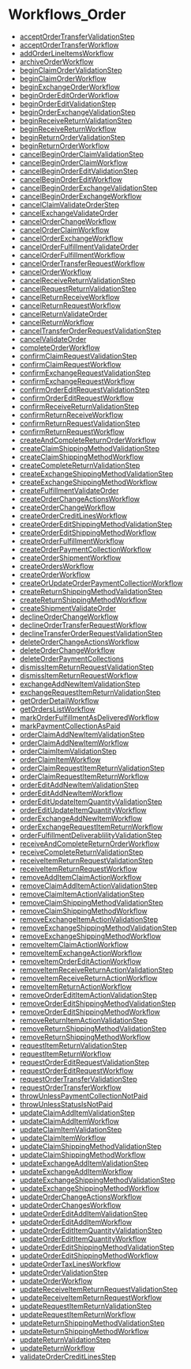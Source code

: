 
# Workflows\_Order

- [acceptOrderTransferValidationStep](../Workflows_Order/functions/core_flows.Order.Workflows_Order.acceptOrderTransferValidationStep/page.mdx)
- [acceptOrderTransferWorkflow](../Workflows_Order/functions/core_flows.Order.Workflows_Order.acceptOrderTransferWorkflow/page.mdx)
- [addOrderLineItemsWorkflow](../Workflows_Order/functions/core_flows.Order.Workflows_Order.addOrderLineItemsWorkflow/page.mdx)
- [archiveOrderWorkflow](../Workflows_Order/functions/core_flows.Order.Workflows_Order.archiveOrderWorkflow/page.mdx)
- [beginClaimOrderValidationStep](../Workflows_Order/functions/core_flows.Order.Workflows_Order.beginClaimOrderValidationStep/page.mdx)
- [beginClaimOrderWorkflow](../Workflows_Order/functions/core_flows.Order.Workflows_Order.beginClaimOrderWorkflow/page.mdx)
- [beginExchangeOrderWorkflow](../Workflows_Order/functions/core_flows.Order.Workflows_Order.beginExchangeOrderWorkflow/page.mdx)
- [beginOrderEditOrderWorkflow](../Workflows_Order/functions/core_flows.Order.Workflows_Order.beginOrderEditOrderWorkflow/page.mdx)
- [beginOrderEditValidationStep](../Workflows_Order/functions/core_flows.Order.Workflows_Order.beginOrderEditValidationStep/page.mdx)
- [beginOrderExchangeValidationStep](../Workflows_Order/functions/core_flows.Order.Workflows_Order.beginOrderExchangeValidationStep/page.mdx)
- [beginReceiveReturnValidationStep](../Workflows_Order/functions/core_flows.Order.Workflows_Order.beginReceiveReturnValidationStep/page.mdx)
- [beginReceiveReturnWorkflow](../Workflows_Order/functions/core_flows.Order.Workflows_Order.beginReceiveReturnWorkflow/page.mdx)
- [beginReturnOrderValidationStep](../Workflows_Order/functions/core_flows.Order.Workflows_Order.beginReturnOrderValidationStep/page.mdx)
- [beginReturnOrderWorkflow](../Workflows_Order/functions/core_flows.Order.Workflows_Order.beginReturnOrderWorkflow/page.mdx)
- [cancelBeginOrderClaimValidationStep](../Workflows_Order/functions/core_flows.Order.Workflows_Order.cancelBeginOrderClaimValidationStep/page.mdx)
- [cancelBeginOrderClaimWorkflow](../Workflows_Order/functions/core_flows.Order.Workflows_Order.cancelBeginOrderClaimWorkflow/page.mdx)
- [cancelBeginOrderEditValidationStep](../Workflows_Order/functions/core_flows.Order.Workflows_Order.cancelBeginOrderEditValidationStep/page.mdx)
- [cancelBeginOrderEditWorkflow](../Workflows_Order/functions/core_flows.Order.Workflows_Order.cancelBeginOrderEditWorkflow/page.mdx)
- [cancelBeginOrderExchangeValidationStep](../Workflows_Order/functions/core_flows.Order.Workflows_Order.cancelBeginOrderExchangeValidationStep/page.mdx)
- [cancelBeginOrderExchangeWorkflow](../Workflows_Order/functions/core_flows.Order.Workflows_Order.cancelBeginOrderExchangeWorkflow/page.mdx)
- [cancelClaimValidateOrderStep](../Workflows_Order/functions/core_flows.Order.Workflows_Order.cancelClaimValidateOrderStep/page.mdx)
- [cancelExchangeValidateOrder](../Workflows_Order/functions/core_flows.Order.Workflows_Order.cancelExchangeValidateOrder/page.mdx)
- [cancelOrderChangeWorkflow](../Workflows_Order/functions/core_flows.Order.Workflows_Order.cancelOrderChangeWorkflow/page.mdx)
- [cancelOrderClaimWorkflow](../Workflows_Order/functions/core_flows.Order.Workflows_Order.cancelOrderClaimWorkflow/page.mdx)
- [cancelOrderExchangeWorkflow](../Workflows_Order/functions/core_flows.Order.Workflows_Order.cancelOrderExchangeWorkflow/page.mdx)
- [cancelOrderFulfillmentValidateOrder](../Workflows_Order/functions/core_flows.Order.Workflows_Order.cancelOrderFulfillmentValidateOrder/page.mdx)
- [cancelOrderFulfillmentWorkflow](../Workflows_Order/functions/core_flows.Order.Workflows_Order.cancelOrderFulfillmentWorkflow/page.mdx)
- [cancelOrderTransferRequestWorkflow](../Workflows_Order/functions/core_flows.Order.Workflows_Order.cancelOrderTransferRequestWorkflow/page.mdx)
- [cancelOrderWorkflow](../Workflows_Order/functions/core_flows.Order.Workflows_Order.cancelOrderWorkflow/page.mdx)
- [cancelReceiveReturnValidationStep](../Workflows_Order/functions/core_flows.Order.Workflows_Order.cancelReceiveReturnValidationStep/page.mdx)
- [cancelRequestReturnValidationStep](../Workflows_Order/functions/core_flows.Order.Workflows_Order.cancelRequestReturnValidationStep/page.mdx)
- [cancelReturnReceiveWorkflow](../Workflows_Order/functions/core_flows.Order.Workflows_Order.cancelReturnReceiveWorkflow/page.mdx)
- [cancelReturnRequestWorkflow](../Workflows_Order/functions/core_flows.Order.Workflows_Order.cancelReturnRequestWorkflow/page.mdx)
- [cancelReturnValidateOrder](../Workflows_Order/functions/core_flows.Order.Workflows_Order.cancelReturnValidateOrder/page.mdx)
- [cancelReturnWorkflow](../Workflows_Order/functions/core_flows.Order.Workflows_Order.cancelReturnWorkflow/page.mdx)
- [cancelTransferOrderRequestValidationStep](../Workflows_Order/functions/core_flows.Order.Workflows_Order.cancelTransferOrderRequestValidationStep/page.mdx)
- [cancelValidateOrder](../Workflows_Order/functions/core_flows.Order.Workflows_Order.cancelValidateOrder/page.mdx)
- [completeOrderWorkflow](../Workflows_Order/functions/core_flows.Order.Workflows_Order.completeOrderWorkflow/page.mdx)
- [confirmClaimRequestValidationStep](../Workflows_Order/functions/core_flows.Order.Workflows_Order.confirmClaimRequestValidationStep/page.mdx)
- [confirmClaimRequestWorkflow](../Workflows_Order/functions/core_flows.Order.Workflows_Order.confirmClaimRequestWorkflow/page.mdx)
- [confirmExchangeRequestValidationStep](../Workflows_Order/functions/core_flows.Order.Workflows_Order.confirmExchangeRequestValidationStep/page.mdx)
- [confirmExchangeRequestWorkflow](../Workflows_Order/functions/core_flows.Order.Workflows_Order.confirmExchangeRequestWorkflow/page.mdx)
- [confirmOrderEditRequestValidationStep](../Workflows_Order/functions/core_flows.Order.Workflows_Order.confirmOrderEditRequestValidationStep/page.mdx)
- [confirmOrderEditRequestWorkflow](../Workflows_Order/functions/core_flows.Order.Workflows_Order.confirmOrderEditRequestWorkflow/page.mdx)
- [confirmReceiveReturnValidationStep](../Workflows_Order/functions/core_flows.Order.Workflows_Order.confirmReceiveReturnValidationStep/page.mdx)
- [confirmReturnReceiveWorkflow](../Workflows_Order/functions/core_flows.Order.Workflows_Order.confirmReturnReceiveWorkflow/page.mdx)
- [confirmReturnRequestValidationStep](../Workflows_Order/functions/core_flows.Order.Workflows_Order.confirmReturnRequestValidationStep/page.mdx)
- [confirmReturnRequestWorkflow](../Workflows_Order/functions/core_flows.Order.Workflows_Order.confirmReturnRequestWorkflow/page.mdx)
- [createAndCompleteReturnOrderWorkflow](../Workflows_Order/functions/core_flows.Order.Workflows_Order.createAndCompleteReturnOrderWorkflow/page.mdx)
- [createClaimShippingMethodValidationStep](../Workflows_Order/functions/core_flows.Order.Workflows_Order.createClaimShippingMethodValidationStep/page.mdx)
- [createClaimShippingMethodWorkflow](../Workflows_Order/functions/core_flows.Order.Workflows_Order.createClaimShippingMethodWorkflow/page.mdx)
- [createCompleteReturnValidationStep](../Workflows_Order/functions/core_flows.Order.Workflows_Order.createCompleteReturnValidationStep/page.mdx)
- [createExchangeShippingMethodValidationStep](../Workflows_Order/functions/core_flows.Order.Workflows_Order.createExchangeShippingMethodValidationStep/page.mdx)
- [createExchangeShippingMethodWorkflow](../Workflows_Order/functions/core_flows.Order.Workflows_Order.createExchangeShippingMethodWorkflow/page.mdx)
- [createFulfillmentValidateOrder](../Workflows_Order/functions/core_flows.Order.Workflows_Order.createFulfillmentValidateOrder/page.mdx)
- [createOrderChangeActionsWorkflow](../Workflows_Order/functions/core_flows.Order.Workflows_Order.createOrderChangeActionsWorkflow/page.mdx)
- [createOrderChangeWorkflow](../Workflows_Order/functions/core_flows.Order.Workflows_Order.createOrderChangeWorkflow/page.mdx)
- [createOrderCreditLinesWorkflow](../Workflows_Order/functions/core_flows.Order.Workflows_Order.createOrderCreditLinesWorkflow/page.mdx)
- [createOrderEditShippingMethodValidationStep](../Workflows_Order/functions/core_flows.Order.Workflows_Order.createOrderEditShippingMethodValidationStep/page.mdx)
- [createOrderEditShippingMethodWorkflow](../Workflows_Order/functions/core_flows.Order.Workflows_Order.createOrderEditShippingMethodWorkflow/page.mdx)
- [createOrderFulfillmentWorkflow](../Workflows_Order/functions/core_flows.Order.Workflows_Order.createOrderFulfillmentWorkflow/page.mdx)
- [createOrderPaymentCollectionWorkflow](../Workflows_Order/functions/core_flows.Order.Workflows_Order.createOrderPaymentCollectionWorkflow/page.mdx)
- [createOrderShipmentWorkflow](../Workflows_Order/functions/core_flows.Order.Workflows_Order.createOrderShipmentWorkflow/page.mdx)
- [createOrdersWorkflow](../Workflows_Order/functions/core_flows.Order.Workflows_Order.createOrdersWorkflow/page.mdx)
- [createOrderWorkflow](../Workflows_Order/functions/core_flows.Order.Workflows_Order.createOrderWorkflow/page.mdx)
- [createOrUpdateOrderPaymentCollectionWorkflow](../Workflows_Order/functions/core_flows.Order.Workflows_Order.createOrUpdateOrderPaymentCollectionWorkflow/page.mdx)
- [createReturnShippingMethodValidationStep](../Workflows_Order/functions/core_flows.Order.Workflows_Order.createReturnShippingMethodValidationStep/page.mdx)
- [createReturnShippingMethodWorkflow](../Workflows_Order/functions/core_flows.Order.Workflows_Order.createReturnShippingMethodWorkflow/page.mdx)
- [createShipmentValidateOrder](../Workflows_Order/functions/core_flows.Order.Workflows_Order.createShipmentValidateOrder/page.mdx)
- [declineOrderChangeWorkflow](../Workflows_Order/functions/core_flows.Order.Workflows_Order.declineOrderChangeWorkflow/page.mdx)
- [declineOrderTransferRequestWorkflow](../Workflows_Order/functions/core_flows.Order.Workflows_Order.declineOrderTransferRequestWorkflow/page.mdx)
- [declineTransferOrderRequestValidationStep](../Workflows_Order/functions/core_flows.Order.Workflows_Order.declineTransferOrderRequestValidationStep/page.mdx)
- [deleteOrderChangeActionsWorkflow](../Workflows_Order/functions/core_flows.Order.Workflows_Order.deleteOrderChangeActionsWorkflow/page.mdx)
- [deleteOrderChangeWorkflow](../Workflows_Order/functions/core_flows.Order.Workflows_Order.deleteOrderChangeWorkflow/page.mdx)
- [deleteOrderPaymentCollections](../Workflows_Order/functions/core_flows.Order.Workflows_Order.deleteOrderPaymentCollections/page.mdx)
- [dismissItemReturnRequestValidationStep](../Workflows_Order/functions/core_flows.Order.Workflows_Order.dismissItemReturnRequestValidationStep/page.mdx)
- [dismissItemReturnRequestWorkflow](../Workflows_Order/functions/core_flows.Order.Workflows_Order.dismissItemReturnRequestWorkflow/page.mdx)
- [exchangeAddNewItemValidationStep](../Workflows_Order/functions/core_flows.Order.Workflows_Order.exchangeAddNewItemValidationStep/page.mdx)
- [exchangeRequestItemReturnValidationStep](../Workflows_Order/functions/core_flows.Order.Workflows_Order.exchangeRequestItemReturnValidationStep/page.mdx)
- [getOrderDetailWorkflow](../Workflows_Order/functions/core_flows.Order.Workflows_Order.getOrderDetailWorkflow/page.mdx)
- [getOrdersListWorkflow](../Workflows_Order/functions/core_flows.Order.Workflows_Order.getOrdersListWorkflow/page.mdx)
- [markOrderFulfillmentAsDeliveredWorkflow](../Workflows_Order/functions/core_flows.Order.Workflows_Order.markOrderFulfillmentAsDeliveredWorkflow/page.mdx)
- [markPaymentCollectionAsPaid](../Workflows_Order/functions/core_flows.Order.Workflows_Order.markPaymentCollectionAsPaid/page.mdx)
- [orderClaimAddNewItemValidationStep](../Workflows_Order/functions/core_flows.Order.Workflows_Order.orderClaimAddNewItemValidationStep/page.mdx)
- [orderClaimAddNewItemWorkflow](../Workflows_Order/functions/core_flows.Order.Workflows_Order.orderClaimAddNewItemWorkflow/page.mdx)
- [orderClaimItemValidationStep](../Workflows_Order/functions/core_flows.Order.Workflows_Order.orderClaimItemValidationStep/page.mdx)
- [orderClaimItemWorkflow](../Workflows_Order/functions/core_flows.Order.Workflows_Order.orderClaimItemWorkflow/page.mdx)
- [orderClaimRequestItemReturnValidationStep](../Workflows_Order/functions/core_flows.Order.Workflows_Order.orderClaimRequestItemReturnValidationStep/page.mdx)
- [orderClaimRequestItemReturnWorkflow](../Workflows_Order/functions/core_flows.Order.Workflows_Order.orderClaimRequestItemReturnWorkflow/page.mdx)
- [orderEditAddNewItemValidationStep](../Workflows_Order/functions/core_flows.Order.Workflows_Order.orderEditAddNewItemValidationStep/page.mdx)
- [orderEditAddNewItemWorkflow](../Workflows_Order/functions/core_flows.Order.Workflows_Order.orderEditAddNewItemWorkflow/page.mdx)
- [orderEditUpdateItemQuantityValidationStep](../Workflows_Order/functions/core_flows.Order.Workflows_Order.orderEditUpdateItemQuantityValidationStep/page.mdx)
- [orderEditUpdateItemQuantityWorkflow](../Workflows_Order/functions/core_flows.Order.Workflows_Order.orderEditUpdateItemQuantityWorkflow/page.mdx)
- [orderExchangeAddNewItemWorkflow](../Workflows_Order/functions/core_flows.Order.Workflows_Order.orderExchangeAddNewItemWorkflow/page.mdx)
- [orderExchangeRequestItemReturnWorkflow](../Workflows_Order/functions/core_flows.Order.Workflows_Order.orderExchangeRequestItemReturnWorkflow/page.mdx)
- [orderFulfillmentDeliverablilityValidationStep](../Workflows_Order/functions/core_flows.Order.Workflows_Order.orderFulfillmentDeliverablilityValidationStep/page.mdx)
- [receiveAndCompleteReturnOrderWorkflow](../Workflows_Order/functions/core_flows.Order.Workflows_Order.receiveAndCompleteReturnOrderWorkflow/page.mdx)
- [receiveCompleteReturnValidationStep](../Workflows_Order/functions/core_flows.Order.Workflows_Order.receiveCompleteReturnValidationStep/page.mdx)
- [receiveItemReturnRequestValidationStep](../Workflows_Order/functions/core_flows.Order.Workflows_Order.receiveItemReturnRequestValidationStep/page.mdx)
- [receiveItemReturnRequestWorkflow](../Workflows_Order/functions/core_flows.Order.Workflows_Order.receiveItemReturnRequestWorkflow/page.mdx)
- [removeAddItemClaimActionWorkflow](../Workflows_Order/functions/core_flows.Order.Workflows_Order.removeAddItemClaimActionWorkflow/page.mdx)
- [removeClaimAddItemActionValidationStep](../Workflows_Order/functions/core_flows.Order.Workflows_Order.removeClaimAddItemActionValidationStep/page.mdx)
- [removeClaimItemActionValidationStep](../Workflows_Order/functions/core_flows.Order.Workflows_Order.removeClaimItemActionValidationStep/page.mdx)
- [removeClaimShippingMethodValidationStep](../Workflows_Order/functions/core_flows.Order.Workflows_Order.removeClaimShippingMethodValidationStep/page.mdx)
- [removeClaimShippingMethodWorkflow](../Workflows_Order/functions/core_flows.Order.Workflows_Order.removeClaimShippingMethodWorkflow/page.mdx)
- [removeExchangeItemActionValidationStep](../Workflows_Order/functions/core_flows.Order.Workflows_Order.removeExchangeItemActionValidationStep/page.mdx)
- [removeExchangeShippingMethodValidationStep](../Workflows_Order/functions/core_flows.Order.Workflows_Order.removeExchangeShippingMethodValidationStep/page.mdx)
- [removeExchangeShippingMethodWorkflow](../Workflows_Order/functions/core_flows.Order.Workflows_Order.removeExchangeShippingMethodWorkflow/page.mdx)
- [removeItemClaimActionWorkflow](../Workflows_Order/functions/core_flows.Order.Workflows_Order.removeItemClaimActionWorkflow/page.mdx)
- [removeItemExchangeActionWorkflow](../Workflows_Order/functions/core_flows.Order.Workflows_Order.removeItemExchangeActionWorkflow/page.mdx)
- [removeItemOrderEditActionWorkflow](../Workflows_Order/functions/core_flows.Order.Workflows_Order.removeItemOrderEditActionWorkflow/page.mdx)
- [removeItemReceiveReturnActionValidationStep](../Workflows_Order/functions/core_flows.Order.Workflows_Order.removeItemReceiveReturnActionValidationStep/page.mdx)
- [removeItemReceiveReturnActionWorkflow](../Workflows_Order/functions/core_flows.Order.Workflows_Order.removeItemReceiveReturnActionWorkflow/page.mdx)
- [removeItemReturnActionWorkflow](../Workflows_Order/functions/core_flows.Order.Workflows_Order.removeItemReturnActionWorkflow/page.mdx)
- [removeOrderEditItemActionValidationStep](../Workflows_Order/functions/core_flows.Order.Workflows_Order.removeOrderEditItemActionValidationStep/page.mdx)
- [removeOrderEditShippingMethodValidationStep](../Workflows_Order/functions/core_flows.Order.Workflows_Order.removeOrderEditShippingMethodValidationStep/page.mdx)
- [removeOrderEditShippingMethodWorkflow](../Workflows_Order/functions/core_flows.Order.Workflows_Order.removeOrderEditShippingMethodWorkflow/page.mdx)
- [removeReturnItemActionValidationStep](../Workflows_Order/functions/core_flows.Order.Workflows_Order.removeReturnItemActionValidationStep/page.mdx)
- [removeReturnShippingMethodValidationStep](../Workflows_Order/functions/core_flows.Order.Workflows_Order.removeReturnShippingMethodValidationStep/page.mdx)
- [removeReturnShippingMethodWorkflow](../Workflows_Order/functions/core_flows.Order.Workflows_Order.removeReturnShippingMethodWorkflow/page.mdx)
- [requestItemReturnValidationStep](../Workflows_Order/functions/core_flows.Order.Workflows_Order.requestItemReturnValidationStep/page.mdx)
- [requestItemReturnWorkflow](../Workflows_Order/functions/core_flows.Order.Workflows_Order.requestItemReturnWorkflow/page.mdx)
- [requestOrderEditRequestValidationStep](../Workflows_Order/functions/core_flows.Order.Workflows_Order.requestOrderEditRequestValidationStep/page.mdx)
- [requestOrderEditRequestWorkflow](../Workflows_Order/functions/core_flows.Order.Workflows_Order.requestOrderEditRequestWorkflow/page.mdx)
- [requestOrderTransferValidationStep](../Workflows_Order/functions/core_flows.Order.Workflows_Order.requestOrderTransferValidationStep/page.mdx)
- [requestOrderTransferWorkflow](../Workflows_Order/functions/core_flows.Order.Workflows_Order.requestOrderTransferWorkflow/page.mdx)
- [throwUnlessPaymentCollectionNotPaid](../Workflows_Order/functions/core_flows.Order.Workflows_Order.throwUnlessPaymentCollectionNotPaid/page.mdx)
- [throwUnlessStatusIsNotPaid](../Workflows_Order/functions/core_flows.Order.Workflows_Order.throwUnlessStatusIsNotPaid/page.mdx)
- [updateClaimAddItemValidationStep](../Workflows_Order/functions/core_flows.Order.Workflows_Order.updateClaimAddItemValidationStep/page.mdx)
- [updateClaimAddItemWorkflow](../Workflows_Order/functions/core_flows.Order.Workflows_Order.updateClaimAddItemWorkflow/page.mdx)
- [updateClaimItemValidationStep](../Workflows_Order/functions/core_flows.Order.Workflows_Order.updateClaimItemValidationStep/page.mdx)
- [updateClaimItemWorkflow](../Workflows_Order/functions/core_flows.Order.Workflows_Order.updateClaimItemWorkflow/page.mdx)
- [updateClaimShippingMethodValidationStep](../Workflows_Order/functions/core_flows.Order.Workflows_Order.updateClaimShippingMethodValidationStep/page.mdx)
- [updateClaimShippingMethodWorkflow](../Workflows_Order/functions/core_flows.Order.Workflows_Order.updateClaimShippingMethodWorkflow/page.mdx)
- [updateExchangeAddItemValidationStep](../Workflows_Order/functions/core_flows.Order.Workflows_Order.updateExchangeAddItemValidationStep/page.mdx)
- [updateExchangeAddItemWorkflow](../Workflows_Order/functions/core_flows.Order.Workflows_Order.updateExchangeAddItemWorkflow/page.mdx)
- [updateExchangeShippingMethodValidationStep](../Workflows_Order/functions/core_flows.Order.Workflows_Order.updateExchangeShippingMethodValidationStep/page.mdx)
- [updateExchangeShippingMethodWorkflow](../Workflows_Order/functions/core_flows.Order.Workflows_Order.updateExchangeShippingMethodWorkflow/page.mdx)
- [updateOrderChangeActionsWorkflow](../Workflows_Order/functions/core_flows.Order.Workflows_Order.updateOrderChangeActionsWorkflow/page.mdx)
- [updateOrderChangesWorkflow](../Workflows_Order/functions/core_flows.Order.Workflows_Order.updateOrderChangesWorkflow/page.mdx)
- [updateOrderEditAddItemValidationStep](../Workflows_Order/functions/core_flows.Order.Workflows_Order.updateOrderEditAddItemValidationStep/page.mdx)
- [updateOrderEditAddItemWorkflow](../Workflows_Order/functions/core_flows.Order.Workflows_Order.updateOrderEditAddItemWorkflow/page.mdx)
- [updateOrderEditItemQuantityValidationStep](../Workflows_Order/functions/core_flows.Order.Workflows_Order.updateOrderEditItemQuantityValidationStep/page.mdx)
- [updateOrderEditItemQuantityWorkflow](../Workflows_Order/functions/core_flows.Order.Workflows_Order.updateOrderEditItemQuantityWorkflow/page.mdx)
- [updateOrderEditShippingMethodValidationStep](../Workflows_Order/functions/core_flows.Order.Workflows_Order.updateOrderEditShippingMethodValidationStep/page.mdx)
- [updateOrderEditShippingMethodWorkflow](../Workflows_Order/functions/core_flows.Order.Workflows_Order.updateOrderEditShippingMethodWorkflow/page.mdx)
- [updateOrderTaxLinesWorkflow](../Workflows_Order/functions/core_flows.Order.Workflows_Order.updateOrderTaxLinesWorkflow/page.mdx)
- [updateOrderValidationStep](../Workflows_Order/functions/core_flows.Order.Workflows_Order.updateOrderValidationStep/page.mdx)
- [updateOrderWorkflow](../Workflows_Order/functions/core_flows.Order.Workflows_Order.updateOrderWorkflow/page.mdx)
- [updateReceiveItemReturnRequestValidationStep](../Workflows_Order/functions/core_flows.Order.Workflows_Order.updateReceiveItemReturnRequestValidationStep/page.mdx)
- [updateReceiveItemReturnRequestWorkflow](../Workflows_Order/functions/core_flows.Order.Workflows_Order.updateReceiveItemReturnRequestWorkflow/page.mdx)
- [updateRequestItemReturnValidationStep](../Workflows_Order/functions/core_flows.Order.Workflows_Order.updateRequestItemReturnValidationStep/page.mdx)
- [updateRequestItemReturnWorkflow](../Workflows_Order/functions/core_flows.Order.Workflows_Order.updateRequestItemReturnWorkflow/page.mdx)
- [updateReturnShippingMethodValidationStep](../Workflows_Order/functions/core_flows.Order.Workflows_Order.updateReturnShippingMethodValidationStep/page.mdx)
- [updateReturnShippingMethodWorkflow](../Workflows_Order/functions/core_flows.Order.Workflows_Order.updateReturnShippingMethodWorkflow/page.mdx)
- [updateReturnValidationStep](../Workflows_Order/functions/core_flows.Order.Workflows_Order.updateReturnValidationStep/page.mdx)
- [updateReturnWorkflow](../Workflows_Order/functions/core_flows.Order.Workflows_Order.updateReturnWorkflow/page.mdx)
- [validateOrderCreditLinesStep](../Workflows_Order/functions/core_flows.Order.Workflows_Order.validateOrderCreditLinesStep/page.mdx)
